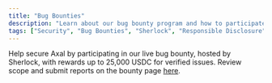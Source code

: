 ```yaml
---
title: "Bug Bounties"
description: "Learn about our bug bounty program and how to participate"
tags: ["Security", "Bug Bounties", "Sherlock", "Responsible Disclosure"]
---
```


Help secure Axal by participating in our live bug bounty, hosted by Sherlock, with rewards up to 25,000 USDC for verified issues. Review scope and submit reports on the bounty page [here](https://audits.sherlock.xyz/bug-bounties/105).
